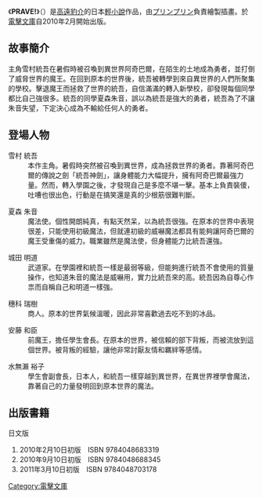 {{unfinished}}
{{Infobox animanga/Headerofja
|標題=PRAVE!
|圖像=
|尺寸=
|說明=
|日文名稱=ぷれいぶっ!
|英文名稱=
|假名=ぷれいぶっ
|羅馬字=Pureibu
|類型= 校圓喜劇
{{Infobox animanga/name
|original= 
|official= 
|formal= 
|common= 
}}
}}
{{Infobox animanga/Novel
|輕小說=是
|標題= PRAVE!
|作者=[[高遠豹介|高遠豹介]]
|插圖={{lang|ja|[[Tinkle|プリンプリン]]}}
|出版社={{flagicon|Japan}} [[ASCII_Media_Works|ASCII Media Works]]
|其他出版社=
|連載雜誌= 
|label={{flagicon|Japan}} [[電擊文庫|電擊文庫]]
|發售日=
|開始=2010年2月
|結束= 
|冊數={{flagicon|Japan}}3集
|話數= 
|其他=
}}
{{Infobox animanga/Footerofja}}
《'''PRAVE!'''》（{{lang|ja|ぷれいぶっ!}}）是[[高遠豹介|高遠豹介]]的日本[[輕小說|輕小說]]作品，由[[プリンプリン|プリンプリン]]負責繪製插畫。於[[電擊文庫|電擊文庫]]自2010年2月開始出版。

==故事簡介==
主角雪村統吾在暑假時被召喚到異世界阿奇巴爾，在陌生的土地成為勇者，並打倒了威脅世界的魔王。在回到原本的世界後，統吾被轉學到來自異世界的人們所聚集的學校。擊退魔王而拯救了世界的統吾，自信滿滿的轉入新學校，卻發現每個同學都比自己強很多。統吾的同學夏森朱音，誤以為統吾是強大的勇者，統吾為了不讓朱音失望，下定決心成為不輸給任何人的勇者。

==登場人物==
;雪村 統吾
:本作主角。暑假時突然被召喚到異世界，成為拯救世界的勇者。靠著阿奇巴爾的傳說之劍「統吾神劍」，讓身體能力大幅提升，擁有阿奇巴爾最強力量。然而，轉入學園之後，才發現自己是多麼不堪一擊。基本上負責裝傻，吐嘈也很出色，行動是在搞笑還是真的少根筋很難判斷。

;夏森 朱音
:魔法使。個性開朗純真，有點天然呆，以為統吾很強。在原本的世界中表現很差，只能使用初級魔法，但就連初級的威嚇魔法都具有能夠讓阿奇巴爾的魔王受重傷的威力。職業雖然是魔法使，但身體能力比統吾還強。

;城田 明道
:武道家。在學園裡和統吾一樣是最弱等級，但能夠進行統吾不會使用的質量操作，也知道朱音的魔法是威嚇用，實力比統吾來的高。統吾因為自尊心作祟而自稱自己和明道一樣強。

;穗科 瑞樹
:商人。原本的世界氣候溫暖，因此非常喜歡過去吃不到的冰品。

;安藤 和臣
:前魔王，擔任學生會長。在原本的世界，被信賴的部下背叛，而被流放到這個世界。被背叛的經驗，讓他非常討厭友情和羈絆等感情。

;水無瀨 裕子
:學生會副會長，日本人，和統吾一樣穿越到異世界，在異世界裡學會魔法，靠著自己的力量發明回到原本世界的魔法。

==出版書籍==
;日文版
#2010年2月10日初版　ISBN 9784048683319
#2010年9月10日初版　ISBN 9784048688345
#2011年3月10日初版　ISBN 9784048703178

{{DEFAULTSORT:Pureibu}}

[[Category:電擊文庫|Category:電擊文庫]]